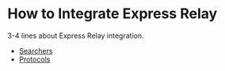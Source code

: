 # How to Integrate Express Relay



3-4 lines about Express Relay integration. 


- [Searchers](./integrate-express-relay/searchers.mdx)
- [Protocols](./integrate-express-relay/protocols.mdx)